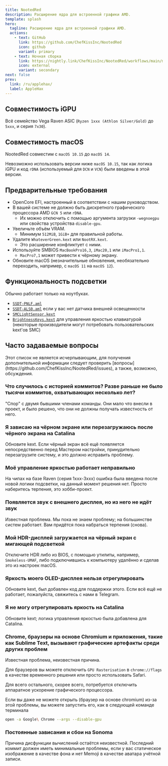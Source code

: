 ---
title: NootedRed
description: Расширение ядра для встроенной графики AMD.
template: splash
hero:
  tagline: Расширение ядра для встроенной графики AMD.
  actions:
    - text: GitHub
      link: https://github.com/ChefKissInc/NootedRed
      icon: github
      variant: primary
    - text: Ночная сборка
      link: https://nightly.link/ChefKissInc/NootedRed/workflows/main/master/Artifacts.zip
      icon: external
      variant: secondary
next: false
prev:
  link: /ru/applehax/
  label: AppleHax
---


## Совместимость iGPU

Всё семейство Vega Raven ASIC (`Ryzen 1xxx (Athlon Silver/Gold)` до `5xxx`, и серия `7x30`).

## Совместимость macOS

NootedRed совместим с `macOS 10.15` до `macOS 14`.

Невозможно использовать версии ниже `macOS 10.15`, так как логика iGPU и код `rDNA` (используемый для `DCN` и `VCN`) были введены в этой версии.

## Предварительные требования

- OpenCore EFI, настроенный в соответствии с нашим руководством.
- В вашей системе не должно быть дискретного графического процессора AMD `GCN 5` или `rDNA`.
  - Их можно отключить с помощью аргумента загрузки `-wegnoegpu` или свойства устройства `disable-gpu`.
- Увеличьте объём VRAM.
  - Минимум `512MiB`, `1GiB+` для правильной работы.
- Удалите `WhateverGreen.kext` или `NootRX.kext`.
  - Это расширение конфликтует с ними.
- Используйте SMBIOS `MacBookPro16,3`, `iMac20,1` или `iMacPro1,1`.
  - `MacPro7,1` может привести к чёрному экрану.
- Обновите macOS (незначительные обновления, необязательно переходить, например, с `macOS 11` на `macOS 12`).

## Функциональность подсветки

Обычно работает только на ноутбуках.

- [`SSDT-PNLF.aml`](/Extras/SSDTs/SSDT-PNLF.aml)
- [`SSDT-ALS0.aml`](/Extras/SSDTs/SSDT-ALS0.aml) если у вас нет датчика внешней освещенности
- [`SMCLightSensor.kext`](https://github.com/Acidanthera/VirtualSMC)
- [`BrightnessKeys.kext`](https://github.com/Acidanthera/BrightnessKeys) для управления яркостью клавиатурой (некоторые производители могут потребовать пользовательских kext'ов SMC)

## Часто задаваемые вопросы

<Aside type="danger">
Этот список не является исчерпывающим, для получения дополнительной информации следует проверить [вопросы](https://github.com/ChefKissInc/NootedRed/issues), а также, возможно, обсуждения.
</Aside>

### Что случилось с историей коммитов? Разве раньше не было тысячи коммитов, охватывающих несколько лет?

"Спор" с двумя бывшими членами команды. Они мало что внесли в проект, и было решено, что они не должны получать известность от него.

### Я зависаю на чёрном экране или перезагружаюсь после чёрного экрана на Catalina

Обновите kext. Если чёрный экран всё ещё появляется непосредственно перед Мастером настройки, принудительно перезагрузите систему, и это должно исправить проблему.

### Моё управление яркостью работает неправильно

На чипах на базе Raven (серия 1xxx-3xxx) ошибка была введена после новой логики подсветки, на данный момент решения нет. Просто наберитесь терпения, это хобби-проект.

### Появляется звук с внешнего дисплея, но из него не идёт звук

Известная проблема. Мы пока не знаем проблему; на большинстве систем работает. Вам придётся пока набраться терпения (снова).

### Мой HDR-дисплей загружается на чёрный экран с мигающей подсветкой

Отключите HDR либо из BIOS, с помощью утилиты, например, `Smokeless-UMAF`, либо подключившись к компьютеру удалённо и сделав это из настроек macOS.

### Яркость моего OLED-дисплея нельзя отрегулировать

Обновите kext, был добавлен код для поддержки этого. Если всё ещё не работает, пожалуйста, свяжитесь с нами в Telegram.

### Я не могу отрегулировать яркость на Catalina

Обновите kext; логика управления яркостью была добавлена для Catalina.

### Chrome, браузеры на основе Chromium и приложения, такие как Sublime Text, вызывают графические артефакты среди других проблем

Известная проблема, неизвестная причина.

Для браузеров вы можете отключить `GPU Rasterisation` в `chrome://flags` в качестве временного решения или просто использовать Safari.

Для всего остального, скорее всего, потребуется отключить аппаратное ускорение графического процессора.

Если вы даже не можете открыть (браузер на основе chromium) из-за этой проблемы, вы можете запустить его, как в следующей команде терминала

```sh
open -a Google\ Chrome --args --disable-gpu
```

### Постоянные зависания и сбои на Sonoma

Причина дисфункции вычислений остаётся неизвестной. Последний коммит должен иметь минимальные проблемы, если у вас статическое изображение в качестве фона и нет Memoji в качестве аватара учётной записи.
